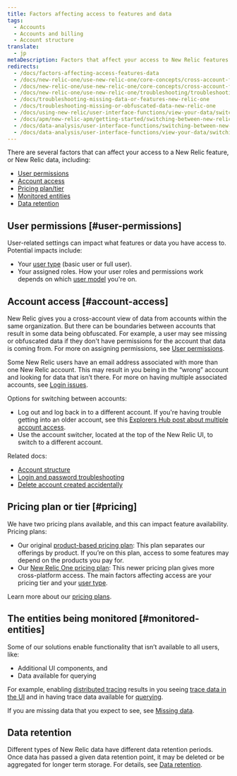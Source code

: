 ```yaml
---
title: Factors affecting access to features and data
tags:
  - Accounts
  - Accounts and billing
  - Account structure
translate:
  - jp
metaDescription: Factors that affect your access to New Relic features and data.
redirects:
  - /docs/factors-affecting-access-features-data
  - /docs/new-relic-one/use-new-relic-one/core-concepts/cross-account-features-security-new-relic-one
  - /docs/new-relic-one/use-new-relic-one/core-concepts/cross-account-features-security
  - /docs/new-relic-one/use-new-relic-one/troubleshooting/troubleshooting-missing-or-obfuscated-data-new-relic-one
  - /docs/troubleshooting-missing-data-or-features-new-relic-one
  - /docs/troubleshooting-missing-or-obfuscated-data-new-relic-one
  - /docs/using-new-relic/user-interface-functions/view-your-data/switch-between-new-relic-products
  - /docs/apm/new-relic-apm/getting-started/switching-between-new-relic-products
  - /docs/data-analysis/user-interface-functions/switching-between-new-relic-products
  - /docs/data-analysis/user-interface-functions/view-your-data/switching-between-new-relic-products
---
```


There are several factors that can affect your access to a New Relic feature, or New Relic data, including:

* [User permissions](#user-permissions)
* [Account access](#account-access)
* [Pricing plan/tier](#pricing)
* [Monitored entities](#monitored-entities)
* [Data retention](#data-retention)

## User permissions [#user-permissions]

User-related settings can impact what features or data you have access to. Potential impacts include: 

* Your [user type](/docs/accounts/accounts-billing/new-relic-one-user-management/new-relic-one-user-model-understand-user-structure/#user-type) (basic user or full user).  
* Your assigned roles. How your user roles and permissions work depends on which [user model](/docs/accounts/original-accounts-billing/original-product-based-pricing/overview-changes-pricing-user-model/#user-models) you're on.

## Account access [#account-access]

New Relic gives you a cross-account view of data from accounts within the same organization. But there can be boundaries between accounts that result in some data being obfuscated. For example, a user may see missing or obfuscated data if they don't have permissions for the account that data is coming from. For more on assigning permissions, see [User permissions](#user-permissions).

Some New Relic users have an email address associated with more than one New Relic account. This may result in you being in the “wrong” account and looking for data that isn’t there. For more on having multiple associated accounts, see [Login issues](/docs/accounts/accounts-billing/account-setup/troubleshoot-new-relics-password-email-address-login-problems/#verify-email).

Options for switching between accounts:

* Log out and log back in to a different account. If you're having trouble getting into an older account, see this [Explorers Hub post about multiple account access](https://discuss.newrelic.com/t/relic-solution-so-youve-created-a-new-account-and-cant-seem-to-access-your-old-account/113122).
* Use the account switcher, located at the top of the New Relic UI, to switch to a different account.

Related docs:

* [Account structure](/docs/accounts/accounts-billing/new-relic-one-pricing-users/account-user-structure)
* [Login and password troubleshooting](/docs/accounts/install-new-relic/account-setup/troubleshoot-password-email-address-login-problems)
* [Delete account created accidentally](/docs/accounts/accounts-billing/account-setup/downgradecancel-account#cancel-single-account)

## Pricing plan or tier [#pricing]

We have two pricing plans available, and this can impact feature availability. Pricing plans:

* Our original [product-based pricing plan](/docs/accounts/original-accounts-billing/product-pricing/product-based-pricing): This plan separates our offerings by product. If you’re on this plan, access to some features may depend on the products you pay for.
* Our [New Relic One pricing plan](/docs/new-relic-one-pricing-billing): This newer pricing plan gives more cross-platform access. The main factors affecting access are your pricing tier and your [user type](/docs/users-roles#user-type).

Learn more about our [pricing plans](/docs/transition-guide-our-new-pricing-plan-user-model).

## The entities being monitored [#monitored-entities]

Some of our solutions enable functionality that isn’t available to all users, like:

* Additional UI components, and
* Data available for querying

For example, enabling [distributed tracing](/docs/understand-dependencies/distributed-tracing/get-started/introduction-distributed-tracing) results in you seeing [trace data in the UI](/docs/understand-dependencies/distributed-tracing/ui-data/understand-use-distributed-trace-ui) and in having trace data available for [querying](/docs/using-new-relic/data/understand-data/query-new-relic-data).

If you are missing data that you expect to see, see [Missing data](/docs/using-new-relic/cross-product-functions/troubleshooting/not-seeing-data).

## Data retention

Different types of New Relic data have different data retention periods. Once data has passed a given data retention point, it may be deleted or be aggregated for longer term storage. For details, see [Data retention](/docs/manage-stored-data).
